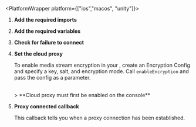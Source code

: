
<PlatformWrapper platform={["ios","macos", "unity"]}>

1.  **Add the required imports**

    <ImportLibrary />

1.  **Add the required variables**

    <SetVariables />

1.  **Check for failure to connect**

    <ConnectionFailed />

1.  **Set the cloud proxy**

    To enable media stream encryption in your <Vpl k="CLIENT" />, create an Encryption Config and specify a key, salt, and encryption mode. Call `enableEncryption` and pass the config as a parameter.

    <SetCloudProxy />

    <br/>
    > **Cloud proxy must first be enabled on the console**

1. **Proxy connected callback**

    This callback tells you when a proxy connection has been established.

    <EventHandler />

</PlatformWrapper>
